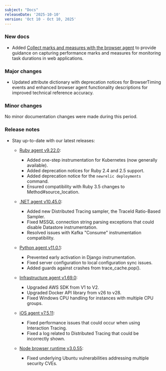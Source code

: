 ```yaml
---
subject: "Docs"
releaseDate: '2025-10-10'
version: 'Oct 10 - Oct 10, 2025'
---
```


### New docs

* Added [Collect marks and measures with the browser agent](/whats-new/2025/09/whats-new-10-02-browser-marks-and-measures) to provide guidance on capturing performance marks and measures for monitoring task durations in web applications.

### Major changes

* Updated attribute dictionary with deprecation notices for BrowserTiming events and enhanced browser agent functionality descriptions for improved technical reference accuracy.

### Minor changes

No minor documentation changes were made during this period.

### Release notes

* Stay up-to-date with our latest releases:

  * [Ruby agent v9.22.0](/docs/release-notes/agent-release-notes/ruby-release-notes/ruby-agent-9-22-0):
    * Added one-step instrumentation for Kubernetes (now generally available).
    * Added deprecation notices for Ruby 2.4 and 2.5 support.
    * Added deprecation notice for the `newrelic deployments` command.
    * Ensured compatibility with Ruby 3.5 changes to Method#source_location.

  * [.NET agent v10.45.0](/docs/release-notes/agent-release-notes/net-release-notes/net-agent-10-45-0):
    * Added new Distributed Tracing sampler, the TraceId Ratio-Based Sampler.
    * Fixed MSSQL connection string parsing exceptions that could disable Datastore instrumentation.
    * Resolved issues with Kafka "Consume" instrumentation compatibility.

  * [Python agent v11.0.1](/docs/release-notes/agent-release-notes/python-release-notes/python-agent-110001):
    * Prevented early activation in Django instrumentation.
    * Fixed server configuration to local configuration sync issues.
    * Added guards against crashes from trace_cache.pop().

  * [Infrastructure agent v1.69.0](/docs/release-notes/infrastructure-release-notes/infrastructure-agent-release-notes/new-relic-infrastructure-agent-1690):
    * Upgraded AWS SDK from V1 to V2.
    * Upgraded Docker API library from v26 to v28.
    * Fixed Windows CPU handling for instances with multiple CPU groups.

  * [iOS agent v7.5.11](/docs/release-notes/mobile-release-notes/ios-release-notes/ios-agent-7511):
    * Fixed performance issues that could occur when using Interaction Tracing.
    * Fixed a log related to Distributed Tracing that could be incorrectly shown.

  * [Node browser runtime v3.0.55](/docs/release-notes/synthetics-release-notes/node-browser-runtime-release-notes/node-browser-runtime-3.0.55):
    * Fixed underlying Ubuntu vulnerabilities addressing multiple security CVEs.